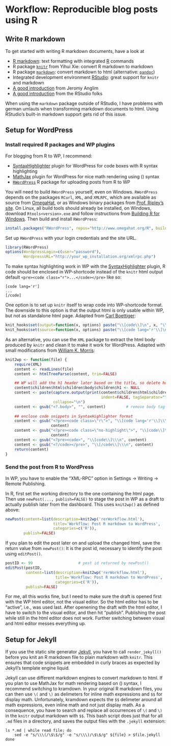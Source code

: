 Workflow: Reproducible blog posts using R
=========================

Write R markdown
-------------------------

To get started with writing R markdown documents, have a look at

 - [R markdown](http://www.rstudio.org/docs/r_markdown): text formatting with integrated [R](http://www.r-project.org/) commands
 - R package [`knitr`](http://yihui.name/knitr/) from Yihui Xie: convert R markdown to markdown
 - R package [`markdown`](http://cran.r-project.org/package=markdown): convert markdown to html (alternative: [`pandoc`](http://johnmacfarlane.net/pandoc/))
 - Integrated development environment [RStudio](http://www.rstudio.org/): great support for `knitr` and markdown
 - [A good introduction](http://jeromyanglim.blogspot.de/2012/05/getting-started-with-r-markdown-knitr.html) from Jeromy Anglim
 - [A good introduction](http://www.rstudio.org/docs/authoring/using_markdown) from the RStudio folks

When using the `markdown` package outside of RStudio, I have problems with german umlauts when transforming markdown documents to html. Using RStudio's built-in markdown support gets rid of this issue.

Setup for WordPress
-------------------------

### Install required R packages and WP plugins

For blogging from R to WP, I recommend:

 - [SyntaxHighlighter](http://wordpress.org/extend/plugins/syntaxhighlighter/) plugin for WordPress for code boxes with R syntax highlighting
 - [MathJax](http://wordpress.org/extend/plugins/mathjax-latex/) plugin for WordPress for nice math rendering using \(\LaTeX\) syntax
 - [`RWordPress`](http://www.omegahat.org/R/src/contrib/) R package for uploading posts from R to WP

You will need to build `RWordPress` yourself, even on Windows. `RWordPress` depends on the packages `RCurl`, `XML`, and `XMLRPC`, which are available as source from [OmegaHat](http://www.omegahat.org/R/src/contrib/), or as Windows binary packages from [Prof. Ripley's site](http://www.stats.ox.ac.uk/pub/RWin/bin/windows/contrib/2.15/). On Linux, all build tools should already be installed, on Windows, download `Rtools<version>.exe` and follow instructions from [Building R for Windows](http://cran.r-project.org/bin/windows/Rtools/). Then build and install `RWordPress`:

```r
install.packages("RWordPress", repos="http://www.omegahat.org/R", build=TRUE)
```

Set up `RWordPress` with your login credentials and the site URL.

```r
library(RWordPress)
options(WordpressLogin=c(user="password"),
        WordpressURL="http://your_wp_installation.org/xmlrpc.php")
```

To make syntax highlighting work in WP with the [SyntaxHighlighter](http://wordpress.org/extend/plugins/syntaxhighlighter/) plugin, R code should be enclosed in WP-shortcode instead of the `knitr` html output default `<pre><code class="r">...</code></pre>` like so:

```
[code lang='r']
...
[/code]
```

One option is to set up `knitr` itself to wrap code into WP-shortcode format. The downside to this option is that the output html is only usable within WP, but not as standalone html page. Adapted from [Carl Boettiger](http://www.carlboettiger.info/wordpress/archives/3974):

```r
knit_hooks$set(output=function(x, options) paste("\\[code\\]\n", x, "\\[/code\\]\n", sep=""))
knit_hooks$set(source=function(x, options) paste("\\[code lang='r'\\]\n", x, "\\[/code\\]\n", sep=""))
```

As an alternative, you can use the `XML` package to extract the html body produced by `knitr` and clean it to make it work for WordPress. Adapted with small modifications from [William K. Morris](http://wkmor1.wordpress.com/2012/07/01/rchievement-of-the-day-3-bloggin-from-r-14/):

```r
knit2wp <- function(file) {
    require(XML)
    content <- readLines(file)
    content <- htmlTreeParse(content, trim=FALSE)

    ## WP will add the h1 header later based on the title, so delete here
    content$children$html$children$body$children$h1 <- NULL
    content <- paste(capture.output(print(content$children$html$children$body,
                                          indent=FALSE, tagSeparator="")),
                     collapse="\n")
    content <- gsub("<?.body>", "", content)         # remove body tag
    
    ## enclose code snippets in SyntaxHighlighter format
    content <- gsub("<?pre><code class=\"r\">", "\\[code lang='r'\\]\\\n",
                    content)
    content <- gsub("<?pre><code class=\"no-highlight\">", "\\[code\\]\\\n",
                    content)
    content <- gsub("<?pre><code>", "\\[code\\]\\\n", content)
    content <- gsub("<?/code></pre>", "\\[/code\\]\\\n", content)
    return(content)
}
```

### Send the post from R to WordPress


In WP, you have to enable the "XML-RPC" option in Settings -> Writing -> Remote Publishing.

In R, first set the working directory to the one containing the html page. Then use `newPost(..., publish=FALSE)` to stage the post in WP as a draft to actually publish later from the dashboard. This uses `knit2wp()` as defined above:

```r
newPost(content=list(description=knit2wp('rerWorkflow.html'),
                     title='Workflow: Post R markdown to WordPress',
                     categories=c('R')),
        publish=FALSE)
```

If you plan to edit the post later on and upload the changed html, save the return value from `newPost()`: It is the post id, necessary to identify the post using `editPost()`.

```r
postID <- 99                    # post id returned by newPost()
editPost(postID,
         content=list(description=knit2wp('rerWorkflow.html'),
                      title='Workflow: Post R markdown to WordPress',
                      categories=c('R')),
         publish=FALSE)
```

For me, all this works fine, but I need to make sure the draft is opened first with the WP html editor, not the visual editor. So the html editor has to be "active", i.e., was used last. After openening the draft with the html editor, I have to switch to the visual editor, and then hit "publish". Publishing the post while still in the html editor does not work. Further switching between visual and html editor messes everything up.

Setup for Jekyll
-------------------------

If you use the static site generator [Jekyll](http://jekyllrb.com), you have to call `render_jekyll()` before you knit an R markdown file to plain markdown with `knitr`. This ensures that code snippets are embedded in curly braces as expected by Jekyll's template engine liquid.

Jekyll can use different markdown engines to convert markdown to html. If you plan to use MathJax for math rendering based on \(\LaTeX\) syntax, I recommend switching to kramdown. In your original R markdown files, you can then use `\(` and `\)` as delimeters for inline math expressions and `$$` for display math. Unfortunately, kramdown expects the `$$` delimeter around all math expressions, even inline math and not just display math. As a consequence, you have to search and replace  all occurrences of  `\(` and `\)` in the `knitr` output markdown with `$$`. This bash script does just that for all `.md` files in a directory, and saves the output files with the `.jekyll` extension:

```
ls *.md | while read file; do
    sed -e "s/\\\(/\$\$/g" -e "s/\\\)/\$\$/g" ${file} > $file.jekyll
done
```
